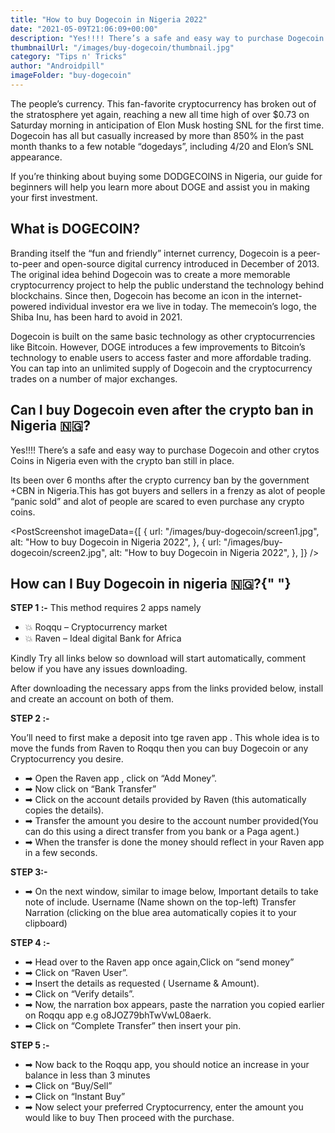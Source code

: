 ```yaml
---
title: "How to buy Dogecoin in Nigeria 2022"
date: "2021-05-09T21:06:09+00:00"
description: "Yes!!!! There’s a safe and easy way to purchase Dogecoin and other crytos Coins in Nigeria"
thumbnailUrl: "/images/buy-dogecoin/thumbnail.jpg"
category: "Tips n' Tricks"
author: "Androidpill"
imageFolder: "buy-dogecoin"
---
```



The people’s currency. This fan-favorite cryptocurrency has broken out of the stratosphere yet again, reaching a new all time high of over $0.73 on Saturday morning in anticipation of Elon Musk hosting SNL for the first time. Dogecoin has all but casually increased by more than 850% in the past month thanks to a few notable “dogedays”, including 4/20 and Elon’s SNL appearance.

If you’re thinking about buying some DODGECOINS in Nigeria, our guide for beginners will help you learn more about DOGE and assist you in making your first investment.

## What is DOGECOIN?

Branding itself the “fun and friendly” internet currency, Dogecoin is a peer-to-peer and open-source digital currency introduced in December of 2013. The original idea behind Dogecoin was to create a more memorable cryptocurrency project to help the public understand the technology behind blockchains. Since then, Dogecoin has become an icon in the internet-powered individual investor era we live in today. The memecoin’s logo, the Shiba Inu, has been hard to avoid in 2021.

<NativeBanners type={2} />
Dogecoin is built on the same basic technology as other cryptocurrencies like Bitcoin.
However, DOGE introduces a few improvements to Bitcoin’s technology to enable users
to access faster and more affordable trading. You can tap into an unlimited supply
of Dogecoin and the cryptocurrency trades on a number of major exchanges.

## Can I buy Dogecoin even after the crypto ban in Nigeria 🇳🇬?

Yes!!!! There’s a safe and easy way to purchase Dogecoin and other crytos Coins in Nigeria even with the crypto ban still in place.

Its been over 6 months after the crypto currency ban by the government +CBN in Nigeria.This has got buyers and sellers in a frenzy as alot of people “panic sold” and alot of people are scared to even purchase any crypto coins.

<PostScreenshot
  imageData={[
    {
      url: "/images/buy-dogecoin/screen1.jpg",
      alt: "How to buy Dogecoin in Nigeria 2022",
    },
    {
      url: "/images/buy-dogecoin/screen2.jpg",
      alt: "How to buy Dogecoin in Nigeria 2022",
    },
  ]}
/>
## How can I Buy Dogecoin in nigeria 🇳🇬?{" "}

**STEP 1 :-** This method requires 2 apps namely

- 💥 Roqqu – Cryptocurrency market
- 💥 Raven – Ideal digital Bank for Africa

<DownloadLinks
  url="https://linkedprepenseprepense.com/q5qfg8veup?key=ee3100f4306f4ef023600190f239b221"
  text="DOWNLOAD ROQQU LINK 1"
/>
<DownloadLinks
  url="https://app.roqqu.com/signup?ref=o8JOZ79bhTwVwL08aerk"
  text="DOWNLOAD ROQQU LINK 2"
/>

<DownloadLinks
  url="https://linkedprepenseprepense.com/q5qfg8veup?key=ee3100f4306f4ef023600190f239b221"
  text="DOWNLOAD RAVEN LINK 1"
/>

<DownloadLinks url="https://getravenbank.com/" text="DOWNLOAD RAVEN LINK 2" />

<p class="text-center text-sm ">
  Kindly Try all links below so download will start automatically, comment below
  if you have any issues downloading.
</p>

After downloading the necessary apps from the links provided below, install and create an account on both of them.

**STEP 2 :-**

You’ll need to first make a deposit into tge raven app . This whole idea is to move the funds from Raven to Roqqu then you can buy Dogecoin or any Cryptocurrency you desire.

- ➡ Open the Raven app , click on “Add Money”.
- ➡ Now click on “Bank Transfer”
- ➡ Click on the account details provided by Raven (this automatically copies the details).
- ➡ Transfer the amount you desire to the account number provided(You can do this using a direct transfer from you bank or a Paga agent.)
- ➡ When the transfer is done the money should reflect in your Raven app in a few seconds.

**STEP 3:-**

- ➡ On the next window, similar to image below, Important details to take note of include.
  Username (Name shown on the top-left)
  Transfer Narration (clicking on the blue area automatically copies it to your clipboard)

**STEP 4 :-**

- ➡ Head over to the Raven app once again,Click on “send money”
- ➡ Click on “Raven User”.
- ➡ Insert the details as requested ( Username & Amount).
- ➡ Click on “Verify details”.
- ➡ Now, the narration box appears, paste the narration you copied earlier on Roqqu app e.g o8JOZ79bhTwVwL08aerk.
- ➡ Click on “Complete Transfer” then insert your pin.

**STEP 5 :-**

- ➡ Now back to the Roqqu app, you should notice an increase in your balance in less than 3 minutes
- ➡ Click on “Buy/Sell”
- ➡ Click on “Instant Buy”
- ➡ Now select your preferred Cryptocurrency, enter the amount you would like to buy Then proceed with the purchase.

